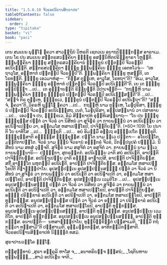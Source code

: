 ```yaml
---
title: "1.5.6.10 ຈີວຣອປນິຘານສິກ຺ຂາປທ"
tableOfContents: false
sidebar:
  order: 2
type: "tipitaka"
basket: "vi"
book: "paci"
---
```



<DynamicBreadcrumb />

<Division number="377" book="paci">

<Paragraph number="1152" book="paci">
ເຕນ ສມເຍນ ພຸທ຺ໂຘ ຠຄວາ ສາວຕ຺ຖິຍໍ ວິຫຣຕິ ເຊຕວເນ ອນາຖປິຓ຺ຑິກສ຺ສ ອາຣາເມ. ເຕນ ໂຂ ປນ ສມເຍນ ສຕ຺ຕຣສວຄ຺ຄິຍາ ຠິກ຺ຂູ ອສນ຺ນິຫິຕປຣິກ຺ຂາຣາ ໂຫນ຺ຕິ. ຉພ຺ພຄ຺ຄິຍາ ຠິກ຺ຂູ ສຕ຺ຕຣສວຄ຺ຄິຍານໍ ຠິກ຺ຂູນໍ ປຕ຺ຕມ຺ປິ ຈີວຣມ຺ປິ ອປນິເຘນ຺ຕິ. ສຕ຺ຕຣສວຄ຺ຄິຍາ ຠິກ຺ຂູ ຉພ຺ພຄ຺ຄິເຍ ຠິກ຺ຂູ ເອຕທໂວຈຸໍ—  “ເທຖາວຸໂສ, ອມ຺ຫາກໍ ປຕ຺ຕມ຺ປິ ຈີວຣມ຺ປີ”ຕິ. ຉພ຺ພຄ຺ຄິຍາ ຠິກ຺ຂູ ຫສນ຺ຕິ, ເຕ ໂຣທນ຺ຕິ. ຠິກ຺ຂູ ເອວມາຫໍສຸ—  “ກິສ຺ສ ຕຸມ຺ເຫ, ອາວຸໂສ, ໂຣທຖາ”ຕິ? “ອິເມ, ອາວຸໂສ, ຉພ຺ພຄ຺ຄິຍາ ຠິກ຺ຂູ ອມ຺ຫາກໍ ປຕ຺ຕມ຺ປິ ຈີວຣມ຺ປິ ອປນິເຘນ຺ຕີ”ຕິ.
</Paragraph>

<Paragraph number="1153" book="paci">
ເຍ ເຕ ຠິກ຺ຂູ ອປ຺ປິຈ຺ຉາ …ເປ…  ເຕ ອຸຊ຺ຌາຍນ຺ຕິ ຂິຍ຺ຍນ຺ຕິ ວິປາເຈນ຺ຕິ—  “ກຖຎ຺ຫິ ນາມ ຉພ຺ພຄ຺ຄິຍາ ຠິກ຺ຂູ ຠິກ຺ຂູນໍ ປຕ຺ຕມ຺ປິ ຈີວຣມ຺ປິ ອປນິເຘສ຺ສນ຺ຕີ”ຕິ …ເປ…  “ສຈ຺ຈໍ ກິຣ ຕຸມ຺ເຫ, ຠິກ຺ຂເວ, ຠິກ຺ຂູນໍ ປຕ຺ຕມ຺ປິ ຈີວຣມ຺ປິ ອປນິເຘຖາ”ຕິ? “ສຈ຺ຈໍ, ຠຄວາ”ຕິ. ວິຄຣຫິ ພຸທ຺ໂຘ ຠຄວາ …ເປ…  ກຖຎ຺ຫິ ນາມ ຕຸມ຺ເຫ, ໂມຆປຸຣິສາ, ຠິກ຺ຂູນໍ ປຕ຺ຕມ຺ປິ ຈີວຣມ຺ປິ ອປນິເຘສ຺ສຖ. ເນຕໍ, ໂມຆປຸຣິສາ, ອປ຺ປສນ຺ນານໍ ວາ ປສາທາຍ …ເປ…  ເອວຎ຺ຈ ປນ, ຠິກ຺ຂເວ, ອິມໍ ສິກ຺ຂາປທໍ ອຸທ຺ທິເສຍ຺ຍາຖ—
</Paragraph>

</Division>
<Division number="378" book="paci">

<Paragraph number="1154" book="paci">
<Emphasis>“ໂຍ ປນ ຠິກ຺ຂຸ ຠິກ຺ຂຸສ຺ສ ປຕ຺ຕໍ ວາ ຈີວຣໍ ວາ ນິສີທນໍ ວາ ສູຈິຆຣໍ ວາ ກາຍພນ຺ຘນໍ ວາ ອປນິເຘຍ຺ຍ ວາ ອປນິຘາເປຍ຺ຍ ວາ, ອນ຺ຕມໂສ ຫສາເປກ຺ໂຂປິ, ປາຈິຕ຺ຕິຍນ຺”</Emphasis>ຕິ. (*60*:<Emphasis>109</Emphasis>)
</Paragraph>

</Division>
<Division number="379" book="paci">

<Paragraph number="1155" book="paci">
<Emphasis>ໂຍ ປນາ</Emphasis>ຕິ ໂຍ ຍາທິໂສ …ເປ…  <Emphasis>ຠິກ຺ຂູ</Emphasis>ຕິ …ເປ…  ອຍໍ ອິມສ຺ມິໍ ອຕ຺ເຖ ອຘິປ຺ເປໂຕ ຠິກ຺ຂູຕິ.
</Paragraph>

<Paragraph number="1156" book="paci">
<Emphasis>ຠິກ຺ຂຸສ຺ສາ</Emphasis>ຕິ ອຎ຺ຎສ຺ສ ຠິກ຺ຂຸສ຺ສ.
</Paragraph>

<Paragraph number="1157" book="paci">
<Emphasis>ປຕ຺ໂຕ</Emphasis> ນາມ ທ຺ເວ ປຕ຺ຕາ—  ອໂຍປຕ຺ໂຕ, ມຕ຺ຕິກາປຕ຺ໂຕ.
</Paragraph>

<Paragraph number="1158" book="paci">
<Emphasis>ຈີວຣໍ</Emphasis> ນາມ ຉນ຺ນໍ ຈີວຣານໍ ອຎ຺ຎຕຣໍ ຈີວຣໍ, ວິກປ຺ປນຸປຄໍ ປຈ຺ຉິມໍ.
</Paragraph>

<Paragraph number="1159" book="paci">
<Emphasis>ນິສີທນໍ</Emphasis> ນາມ ສທສໍ ວຸຈ຺ຈຕິ.
</Paragraph>

<Paragraph number="1160" book="paci">
<Emphasis>ສູຈິຆຣໍ</Emphasis> ນາມ ສສູຈິກໍ ວາ ອສູຈິກໍ ວາ.
</Paragraph>

<Paragraph number="1161" book="paci">
<Emphasis>ກາຍພນ຺ຘນໍ</Emphasis> ນາມ ທ຺ເວ ກາຍພນ຺ຘນານິ—  ປຏ຺ຏິກາ, ສູກຣນ຺ຕກໍ.
</Paragraph>

<Paragraph number="1162" book="paci">
<Emphasis>ອປນິເຘຍ຺ຍ ວາ</Emphasis>ຕິ ສຍໍ ອປນິເຘຕິ, ອາປຕ຺ຕິ ປາຈິຕ຺ຕິຍສ຺ສ.
</Paragraph>

<Paragraph number="1163" book="paci">
<Emphasis>ອປນິຘາເປຍ຺ຍ ວາ</Emphasis>ຕິ ອຎ຺ຎໍ ອາຓາເປສິ, ອາປຕ຺ຕິ ປາຈິຕ຺ຕິຍສ຺ສ. ສກິໍ ອາຓຕ຺ໂຕ ພຫຸກມ຺ປິ ອປນິເຘຕິ, ອາປຕ຺ຕິ ປາຈິຕ຺ຕິຍສ຺ສ.
</Paragraph>

<Paragraph number="1164" book="paci">
<Emphasis>ອນ຺ຕມໂສ ຫສາເປກ຺ໂຂປີ</Emphasis>ຕິ ກີຬາຘິປ຺ປາໂຍ.
</Paragraph>

</Division>
<Division number="380" book="paci">

<Paragraph number="1165" book="paci">
ອຸປສມ຺ປນ຺ເນ ອຸປສມ຺ປນ຺ນສຎ຺ຎີ ປຕ຺ຕໍ ວາ ຈີວຣໍ ວາ ນິສີທນໍ ວາ ສູຈິຆຣໍ ວາ ກາຍພນ຺ຘນໍ ວາ ອປນິເຘຕິ ວາ ອປນິຘາເປຕິ ວາ, ອນ຺ຕມໂສ ຫສາເປກ຺ໂຂປິ, ອາປຕ຺ຕິ ປາຈິຕ຺ຕິຍສ຺ສ. ອຸປສມ຺ປນ຺ເນ ເວມຕິໂກ …ເປ…  ອຸປສມ຺ປນ຺ເນ ອນຸປສມ຺ປນ຺ນສຎ຺ຎີ ປຕ຺ຕໍ ວາ ຈີວຣໍ ວາ ນິສີທນໍ ວາ ສູຈິຆຣໍ ວາ ກາຍພນ຺ຘນໍ ວາ ອປນິເຘຕິ ວາ ອປນິຘາເປຕິ ວາ, ອນ຺ຕມໂສ ຫສາເປກ຺ໂຂປິ, ອາປຕ຺ຕິ ປາຈິຕ຺ຕິຍສ຺ສ.
</Paragraph>

<Paragraph number="1166" book="paci">
ອຎ຺ຎໍ ປຣິກ຺ຂາຣໍ ອປນິເຘຕິ ວາ ອປນິຘາເປຕິ ວາ, ອນ຺ຕມໂສ ຫສາເປກ຺ໂຂປິ, ອາປຕ຺ຕິ ທຸກ຺ກຏສ຺ສ. ອນຸປສມ຺ປນ຺ນສ຺ສ ປຕ຺ຕໍ ວາ ຈີວຣໍ ວາ ອຎ຺ຎໍ ວາ ປຣິກ຺ຂາຣໍ ອປນິເຘຕິ ວາ ອປນິຘາເປຕິ ວາ, ອນ຺ຕມໂສ ຫສາເປກ຺ໂຂປິ, ອາປຕ຺ຕິ ທຸກ຺ກຏສ຺ສ. ອນຸປສມ຺ປນ຺ເນ ອຸປສມ຺ປນ຺ນສຎ຺ຎີ, ອາປຕ຺ຕິ ທຸກ຺ກຏສ຺ສ. ອນຸປສມ຺ປນ຺ເນ ເວມຕິໂກ, ອາປຕ຺ຕິ ທຸກ຺ກຏສ຺ສ. ອນຸປສມ຺ປນ຺ເນ ອນຸປສມ຺ປນ຺ນສຎ຺ຎີ, ອາປຕ຺ຕິ ທຸກ຺ກຏສ຺ສ.
</Paragraph>

</Division>
<Division number="381" book="paci">

<Paragraph number="1167" book="paci">
ອນາປຕ຺ຕິ—  ນຫສາຘິປ຺ປາໂຍ, ທຸນ຺ນິກ຺ຂິຕ຺ຕໍ ປຏິສາເມຕິ, “ຘມ຺ມິໍ ກຖໍ ກຕ຺ວາ ທສ຺ສາມີ”ຕິ ປຏິສາເມຕິ, ອຸມ຺ມຕ຺ຕກສ຺ສ, ອາທິກມ຺ມິກສ຺ສາຕິ.

</Paragraph>
</Division>

<Paragraph number="1168" type="center" book="paci">
ຈີວຣອປນິຘານສິກ຺ຂາປທໍ ນິຏ຺ຐິຕໍ ທສມໍ.

  
ສຸຣາປານວຄ຺ໂຄ ຉຏ຺ໂຐ.



</Paragraph>

<Paragraph number="1169" type="center" book="paci">
ຕສ຺ສຸທ຺ທານໍ


</Paragraph>

<Paragraph number="1170" type="verses" book="paci">
_ສຸຣາ ອງ຺ຄຸລິ ຫາໂສ ຈ,_  
_ອນາທຣິຍຎ຺ຈ ຠິໍສນໍ;_  
_ໂຊຕິນຫານທຸພ຺ພຓ຺ຓໍ,_  
_ສາມໍ ອປນິເຘນ ຈາຕິ._
</Paragraph>